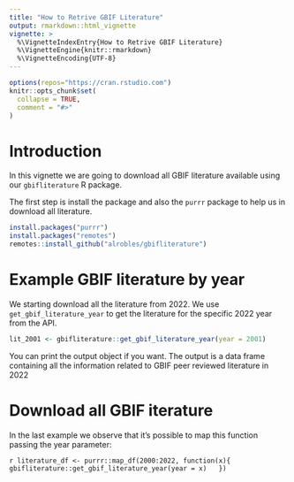 ```yaml
---
title: "How to Retrive GBIF Literature"
output: rmarkdown::html_vignette
vignette: >
  %\VignetteIndexEntry{How to Retrive GBIF Literature}
  %\VignetteEngine{knitr::rmarkdown}
  %\VignetteEncoding{UTF-8}
---
```


```r
options(repos="https://cran.rstudio.com")
knitr::opts_chunk$set(
  collapse = TRUE,
  comment = "#>"
)
```

# Introduction
In this vignette we are going to download all GBIF literature available using
our `gbifliterature` R package.


The first step is install the package and also the `purrr` package to help us in download all literature.
```r
install.packages("purrr")
install.packages("remotes")
remotes::install_github("alrobles/gbifliterature")


```


# Example GBIF literature by year
We starting download all the literature from 2022. We use `get_gbif_literature_year` to get the literature for the specific 2022 year from the API.

```r
lit_2001 <- gbifliterature::get_gbif_literature_year(year = 2001)

```
You can print the output object if you want. The output is a data frame containing all the information related to GBIF peer reviewed literature in 2022

# Download all GBIF iterature
In the last example we observe that it's possible to map this function passing the year parameter:


```r

literature_df <- purrr::map_df(2000:2022, function(x){
    gbifliterature::get_gbif_literature_year(year = x)
  })```
